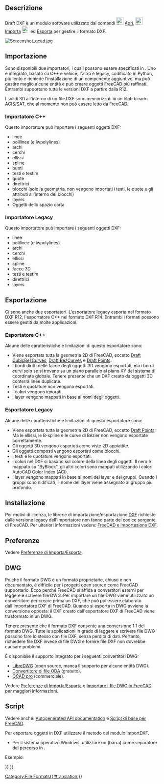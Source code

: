 <languages/>

{{Docnav/it
|[[Draft_Preferences/it|Preferenze]]
|[[Draft_SVG/it|SVG]]
|[[Draft_Module/it|Draft]]
|IconL=
|IconR=
|IconC=Workbench_Draft.svg
}}

{{TOCright}}

<span id="Description"></span>
==Descrizione==

Draft DXF è un modulo software utilizzato dai comandi [[File:Std_Open.svg|24px]] [[Std_Open/it|Apri]], [[File:Std_Import.svg|24px]] [[Std_Import/it|Importa]]  [[File:Std_Export.svg|24px]] ed [[Std_Export/it|Esporta]] per gestire il formato DXF.

[[Image:Screenshot qcad.jpg]]
{{Caption|Disegno fatto con Qcad esportato in DXF, e successivamente aperto in FreeCAD}}

<span id="Importing"></span>
==Importazione==

Sono disponibili due importatori, i quali possono essere specificati in {{MenuCommand|Modifica → Preferenze... → Importa-Esporta → DXF}}. Uno è integrato, basato su C++ e veloce, l'altro è legacy, codificato in Python, più lento e richiede l'installazione di un componente aggiuntivo, ma può gestire meglio alcune entità e può creare oggetti FreeCAD più raffinati. Entrambi supportano tutte le versioni DXF a partire dalla R12.

I solidi 3D all'interno di un file DXF sono memorizzati in un blob binario ACIS/SAT, che al momento non può essere letto da FreeCAD.

<span id="C++_importer"></span>
===Importatore C++===

Questo importatore può importare i seguenti oggetti DXF:
* linee
* polilinee (e lwpolylines)
* archi
* cerchi
* ellissi
* spline
* punti
* testi e testim
* quote
* direttrici
* blocchi (solo la geometria, non vengono importati i testi, le quote e gli attributi all'interno dei blocchi)
* layers
* Oggetti dello spazio carta

<span id="Legacy_importer"></span>
===Importatore Legacy===

Questo importatore può importare i seguenti oggetti DXF:
* linee
* polilinee (e lwpolylines)
* archi
* cerchi
* ellissi
* spline
* facce 3D
* testi e testim
* direttrici
* layers

<span id="Exporting"></span>
==Esportazione==

Ci sono anche due esportatori. L'esportatore legacy esporta nel formato DXF R12, l'esportatore C++ nel formato DXF R14. Entrambi i formati possono essere gestiti da molte applicazioni.

<span id="C++_exporter"></span>
===Esportatore C++===

Alcune delle caratteristiche e limitazioni di questo esportatore sono:
* Viene esportata tutta la geometria 2D di FreeCAD, eccetto [[Draft_CubicBezCurve/it|Draft CubicBezCurves]], [[Draft_BezCurve/it|Draft BezCurves]] e [[Draft_Point/it|Draft Points]].
* I bordi diritti delle facce degli oggetti 3D vengono esportati, ma i bordi curvi solo se si trovano su un piano parallelo al piano XY del sistema di coordinate globale. Tenere presente che un DXF creato da oggetti 3D conterrà linee duplicate.
* Testi e quotature non vengono esportati.
* I colori vengono ignorati.
* I layer vengono mappati in base ai nomi degli oggetti.

<span id="Legacy_exporter"></span>
===Esportatore Legacy===

Alcune delle caratteristiche e limitazioni di questo esportatore sono:
* Viene esportata tutta la geometria 2D di FreeCAD, eccetto [[Draft_Point/it|Draft Points]]. Ma le ellissi, le B-spline e le curve di Bézier non vengono esportate correttamente.
* Gli oggetti 3D vengono esportati come viste 2D appiattite.
* Gli oggetti composti vengono esportati come blocchi.
* I testi e le quotature vengono esportati.
* I colori nel DXF si basano sul colore della linea degli oggetti. Il nero è mappato su "ByBlock", gli altri colori sono mappati utilizzando i colori AutoCAD Color Index (ACI).
* I layer vengono mappati in base ai nomi dei layer e dei gruppi. Quando i gruppi sono nidificati, il nome del layer viene assegnato al gruppo più profondo.

<span id="Installing"></span>
==Installazione==

Per motivi di licenza, le librerie di importazione/esportazione [[DXF/it|DXF]] richieste dalla versione legacy dell'importatore non fanno parte del codice sorgente di FreeCAD.
Per ulteriori informazioni vedere: [[FreeCAD_and_DXF_Import/it|FreeCAD e Importazione DXF]].

<span id="Preferences"></span>
==Preferenze== 

Vedere [[Import_Export_Preferences/it|Preferenze di Importa/Esporta]].

== DWG ==

Poiché il formato DWG è un formato proprietario, chiuso e non documentato, è difficile per i progetti open source come FreeCAD supportarlo. Ecco perché FreeCAD si affida a convertitori esterni per leggere e scrivere file DWG. Per importare un file DWG viene utilizzato un convertitore per creare prima un DXF, che può poi essere elaborato dall'importatore DXF di FreeCAD. Quando si esporta in DWG avviene la conversione opposta: il DXF creato dall'esportatore DXF di FreeCAD viene trasformato in un DWG.

Tenere presente che il formato DXF consente una conversione 1:1 del formato DWG. Tutte le applicazioni in grado di leggere e scrivere file DWG possono fare lo stesso con file DXF, senza perdita di dati. Pertanto, richiedere file DXF invece di file DWG e fornire  file DXF non dovrebbe causare problemi.

È disponibile il supporto integrato per i seguenti convertitori DWG:
* [https://www.gnu.org/software/libredwg LibreDWG] (open source, manca il supporto per alcune entità DWG).
* [https://www.opendesign.com/guestfiles/oda_file_converter Convertitore di file ODA] (gratuito).
* [https://qcad.org/en/qcad-command-line-tools#dwg2dwg QCAD pro] (commerciale).

Vedere [[Import_Export_Preferences/it#DWG|Preferenze di Importa/Esporta]] e [[FreeCAD_and_DWG_Import/it|Importare i file DWG in FreeCAD]] per maggiori informazioni.

<span id="Scripting"></span>
==Script==

Vedere anche: [https://freecad.github.io/SourceDoc/ Autogenerated API documentation] e [[FreeCAD Scripting Basics/it|Script di base per FreeCAD]].

Per esportare oggetti in DXF utilizzare il metodo {{incode|export}} del modulo importDXF.

{{Code|code=
importDXF.export(objectslist, filename, nospline=False, lwPoly=False)
}}

* Per il sistema operativo Windows: utilizzare un {{FileName|/}} (barra) come separatore del percorso in {{Incode|filename}}.

Esempio:

{{Code|code=
import FreeCAD as App
import Draft
import importDXF

doc = App.newDocument()

polygon1 = Draft.make_polygon(3, radius=500)
polygon2 = Draft.make_polygon(5, radius=1500)

doc.recompute()

objects = [polygon1, polygon2]
importDXF.export(objects, "/home/user/Pictures/myfile.dxf")
}}


{{Docnav/it
|[[Draft_Preferences/it|Preferenze]]
|[[Draft_SVG/it|SVG]]
|[[Draft_Module/it|Draft]]
|IconL=
|IconR=
|IconC=Workbench_Draft.svg
}}

{{Draft Tools navi{{#translation:}}}}
{{Userdocnavi{{#translation:}}}}
[[Category:File Formats{{#translation:}}]]